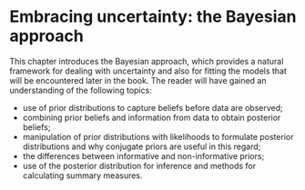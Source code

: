 # Embracing uncertainty: the Bayesian approach {#embracing} 

This chapter introduces the Bayesian approach, which provides a natural framework for dealing with uncertainty and also for fitting the models that will be encountered later in the book.  The reader will have gained an understanding of the following topics: 

- use of prior distributions to capture beliefs before data are observed; 
- combining prior beliefs and information from data to obtain posterior beliefs; 
- manipulation of prior distributions with likelihoods to formulate posterior distributions and why conjugate priors are useful in this regard;
- the differences between informative and non-informative priors;
- use of the posterior distribution for inference and methods for calculating summary measures.       

